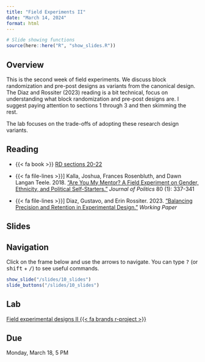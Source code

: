 ```yaml
---
title: "Field Experiments II"
date: "March 14, 2024"
format: html
---
```



```r
# Slide showing functions
source(here::here("R", "show_slides.R"))
```

## Overview

This is the second week of field experiments. We discuss block randomization and pre-post designs as variants from the canonical design. The Diaz and Rossiter (2023) reading is a bit technical, focus on understanding what block randomization and pre-post designs are. I suggest paying attention to sections 1 through 3 and then skimming the rest.

The lab focuses on the trade-offs of adopting these research design variants.


## Reading

- {{< fa book >}} [RD sections 20-22](https://book.declaredesign.org/lifecycle/)

- {{< fa file-lines >}}] Kalla, Joshua, Frances Rosenbluth, and Dawn Langan Teele. 2018. [“Are You My Mentor? A Field Experiment on Gender, Ethnicity, and Political Self-Starters.”](https://doi.org/10.1086/693984) *Journal of Politics* 80 (1): 337-341

- {{< fa file-lines >}}] Diaz, Gustavo, and Erin Rossiter. 2023. [“Balancing Precision and Retention in Experimental Design.”](https://gustavodiaz.org/files/research/precision_retention.pdf) *Working Paper*


## Slides

::: {.callout-tip}
## Navigation

Click on the frame below and use the arrows to navigate. You can type <kbd class="text-info">?</kbd> (or <kbd class="text-info">shift</kbd> + <kbd class="text-info">/</kbd>) to see useful commands.
:::

```r
show_slide("/slides/10_slides")
slide_buttons("/slides/10_slides")
```

## Lab

[Field experimental designs II {{< fa brands r-project >}}](https://github.com/gustavo-diaz/popw24/blob/main/content/labs/10_lab.qmd)

::: {.callout-warning}
## Due

Monday, March 18, 5 PM
:::
